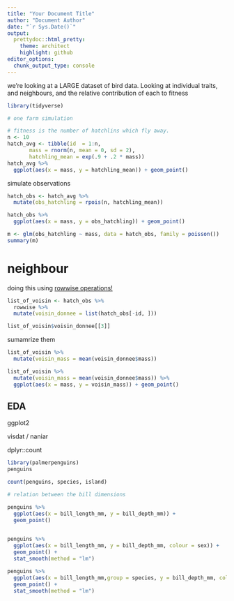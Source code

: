 ```yaml
---
title: "Your Document Title"
author: "Document Author"
date: "`r Sys.Date()`"
output:
  prettydoc::html_pretty:
    theme: architect
    highlight: github
editor_options: 
  chunk_output_type: console
---
```


we're looking at a LARGE dataset of bird data. Looking at individual traits, and neighbours, and the relative contribution of each to fitness

```r
library(tidyverse)

# one farm simulation

# fitness is the number of hatchlins which fly away.
n <- 10
hatch_avg <- tibble(id  = 1:n,
       mass = rnorm(n, mean = 0, sd = 2),
       hatchling_mean = exp(.9 + .2 * mass))
hatch_avg %>% 
  ggplot(aes(x = mass, y = hatchling_mean)) + geom_point()

```

simulate observations

```r
hatch_obs <- hatch_avg %>% 
  mutate(obs_hatchling = rpois(n, hatchling_mean)) 

hatch_obs %>% 
  ggplot(aes(x = mass, y = obs_hatchling)) + geom_point()
```


```r
m <- glm(obs_hatchling ~ mass, data = hatch_obs, family = poisson())
summary(m)
```

# neighbour

doing this using [rowwise operations!](https://dplyr.tidyverse.org/articles/rowwise.html)

```r
list_of_voisin <- hatch_obs %>% 
  rowwise %>% 
  mutate(voisin_donnee = list(hatch_obs[-id, ]))

list_of_voisin$voisin_donnee[[3]]

```

sumamrize them

```r
list_of_voisin %>% 
  mutate(voisin_mass = mean(voisin_donnee$mass))
```



```r
list_of_voisin %>% 
  mutate(voisin_mass = mean(voisin_donnee$mass)) %>% 
  ggplot(aes(x = mass, y = voisin_mass)) + geom_point()
```


## EDA

ggplot2

visdat / naniar

dplyr::count




```r
library(palmerpenguins)
penguins

count(penguins, species, island)
```


```r
# relation between the bill dimensions

penguins %>% 
  ggplot(aes(x = bill_length_mm, y = bill_depth_mm)) + 
  geom_point()
  
```

```r
penguins %>% 
  ggplot(aes(x = bill_length_mm, y = bill_depth_mm, colour = sex)) + 
  geom_point() + 
  stat_smooth(method = "lm")

```

```r
penguins %>% 
  ggplot(aes(x = bill_length_mm,group = species, y = bill_depth_mm, colour = sex)) + 
  geom_point() + 
  stat_smooth(method = "lm")
```




